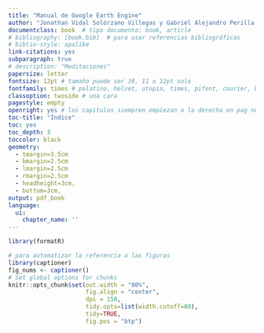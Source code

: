 ```yaml
---
title: "Manual de Google Earth Engine"
author: "Jonathan Vidal Solórzano Villegas y Gabriel Alejandro Perilla Suárez"
documentclass: book  # tipo documento: book, article
# bibliography: [book.bib]  # para usar referencias bibliográficas
# biblio-style: apalike
link-citations: yes
subparagraph: true
# description: "Meditaciones"
papersize: letter
fontsize: 12pt # tamaño puede ser 10, 11 o 12pt solo
fontfamily: times # palatino, helvet, utopia, times, pifont, courier, bookman, newcent y avant
classoption: twoside # una cara
pagestyle: empty
openright: yes # los capitulos siempren empiezan a la derecha en pag nueva
toc-title: "Índice"
toc: yes
toc_depth: 3
toccolor: black
geometry: 
  - tmargin=3.5cm
  - bmargin=2.5cm
  - lmargin=2.5cm
  - rmargin=2.5cm
  - headheight=3cm,
  - bottom=3cm,
output: pdf_book
language:
  ui:
    chapter_name: ''
---
```


```r
library(formatR)

# para automatizar la referencia a las figuras
library(captioner)
fig_nums <- captioner()
# Set global options for chunks
knitr::opts_chunk$set(out.width = "80%",
                      fig.align = "center", 
                      dpi = 150,
                      tidy.opts=list(width.cutoff=80),
                      tidy=TRUE,
                      fig.pos = "btp")
```

```{=latex}
\setlength{\aweboxleftmargin}{0.1\linewidth}
\setlength{\aweboxcontentwidth}{0.85\linewidth}
\setlength{\aweboxvskip}{1mm}
\setlength{\aweboxrulewidth}{5pt}
```
